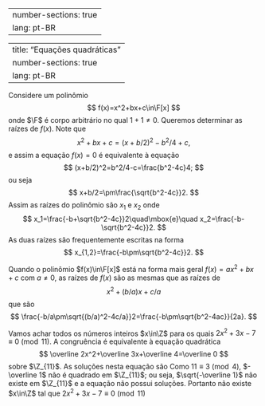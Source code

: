 


---
number-sections: true
lang: pt-BR
---


---
title: "Equações quadráticas"
number-sections: true
lang: pt-BR
---

Considere um polinômio
$$
f(x)=x^2+bx+c\in\F[x]
$$
onde $\F$ é corpo arbitrário no qual $1+1\neq 0$. Queremos determinar as raízes de $f(x)$. Note que
$$
x^2+bx+c=(x+b/2)^2-b^2/4+c,
$$
e assim a equação $f(x)=0$ é equivalente à equação
$$
(x+b/2)^2=b^2/4-c=\frac{b^2-4c}4;
$$
ou seja
$$
x+b/2=\pm\frac{\sqrt{b^2-4c}}2.
$$
Assim as raízes do polinômio são $x_1$ e $x_2$ onde
$$
x_1=\frac{-b+\sqrt{b^2-4c}}2\quad\mbox{e}\quad x_2=\frac{-b-\sqrt{b^2-4c}}2.
$$
As duas raízes são frequentemente escritas na forma
$$
x_{1,2}=\frac{-b\pm\sqrt{b^2-4c}}2.
$$

Quando o polinômio $f(x)\in\F[x]$ está na forma mais geral $f(x)=ax^2+bx+c$ com $a\neq 0$, as raízes de $f(x)$ são as mesmas que as raízes de
$$
x^2+(b/a)x+c/a
$$
que são
$$
\frac{-b/a\pm\sqrt{(b/a)^2-4c/a}}2=\frac{-b\pm\sqrt{b^2-4ac}}{2a}.
$$

:::{#exm-}
Vamos achar todos os números inteiros $x\in\Z$ para os quais $2x^2+3x-7\equiv 0\pmod{11}$. A congruência é equivalente à equação quadrática
$$
\overline 2x^2+\overline 3x+\overline 4=\overline 0
$$
sobre $\Z_{11}$. As soluções nesta equação são
\begin{align*}
x_{1,2}&=\frac{-\overline 3\pm\sqrt{\overline 3^2-4\cdot \overline 2\cdot \overline 4}}{\overline 4}\\&=\frac{-\overline 3\pm\sqrt{-\overline {23}}}{\overline 4}\\&=\frac{-\overline 3\pm\sqrt{-\overline 1}}{\overline 4}.
\end{align*}
Como $11\equiv 3\pmod 4$, $-\overline 1$ não é quadrado em $\Z_{11}$; ou seja, $\sqrt{-\overline 1}$ não existe em $\Z_{11}$ e a equação não possui soluções. Portanto não existe $x\in\Z$ tal que $2x^2+3x-7\equiv 0\pmod{11}$
:::

